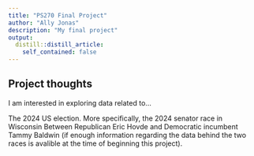 ```yaml
---
title: "PS270 Final Project"
author: "Ally Jonas"
description: "My final project"
output:
  distill::distill_article:
    self_contained: false
---
```




## Project thoughts

I am interested in exploring data related to...


The 2024 US election. More specifically, the 2024 senator race in Wisconsin Between Republican Eric Hovde and Democratic incumbent Tammy Baldwin (if enough information regarding the data behind the two races is avalible at the time of beginning this project).
